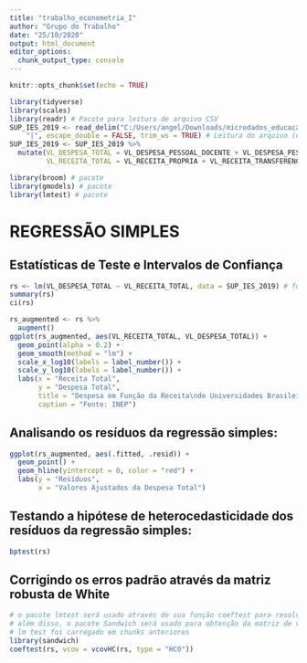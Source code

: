 ---
title: "trabalho_econometria_I"
author: "Grupo do Trabalho"
date: "25/10/2020"
output: html_document
editor_options: 
  chunk_output_type: console
---

```{r setup, include=FALSE}
knitr::opts_chunk$set(echo = TRUE)
```



```{r, echo=FALSE, include=FALSE}
library(tidyverse)
library(scales)
library(readr) # Pacote para leitura de arquivo CSV
SUP_IES_2019 <- read_delim("C:/Users/angel/Downloads/microdados_educacao_superior_2019/Microdados_Educação_Superior_2019/dados/SUP_IES_2019.CSV", 
    "|", escape_double = FALSE, trim_ws = TRUE) # Leitura do arquivo (endereço do meu computador, necessária mudança)
SUP_IES_2019 <- SUP_IES_2019 %>% 
  mutate(VL_DESPESA_TOTAL = VL_DESPESA_PESSOAL_DOCENTE + VL_DESPESA_PESSOAL_TECNICO + VL_DESPESA_PESSOAL_ENCARGO + VL_DESPESA_CUSTEIO + VL_DESPESA_INVESTIMENTO + VL_DESPESA_PESQUISA + VL_DESPESA_OUTRA,
         VL_RECEITA_TOTAL = VL_RECEITA_PROPRIA + VL_RECEITA_TRANSFERENCIA + VL_RECEITA_OUTRA)
```

```{r,echo=FALSE, include=FALSE}
library(broom) # pacote
library(gmodels) # pacote
library(lmtest) # pacote
```


# REGRESSÃO SIMPLES

## Estatísticas de Teste e Intervalos de Confiança
```{r, echo=FALSE}
rs <- lm(VL_DESPESA_TOTAL ~ VL_RECEITA_TOTAL, data = SUP_IES_2019) # função de regressão
summary(rs)
ci(rs)
```


```{r,echo=FALSE}
rs_augmented <- rs %>% 
  augment()
ggplot(rs_augmented, aes(VL_RECEITA_TOTAL, VL_DESPESA_TOTAL)) +
  geom_point(alpha = 0.2) +
  geom_smooth(method = "lm") +
  scale_x_log10(labels = label_number()) +
  scale_y_log10(labels = label_number()) +
  labs(x = "Receita Total",
       y = "Despesa Total",
       title = "Despesa em Função da Receita\nde Universidades Brasileiras",
       caption = "Fonte: INEP") 

```

## Analisando os resíduos da regressão simples:
```{r, echo=FALSE}
ggplot(rs_augmented, aes(.fitted, .resid)) +
  geom_point() +
  geom_hline(yintercept = 0, color = "red") +
  labs(y = "Resíduos",
       x = "Valores Ajustados da Despesa Total")
```

## Testando a hipótese de heterocedasticidade dos resíduos da regressão simples:
```{r,echo=FALSE}
bptest(rs)
```

## Corrigindo os erros padrão através da matriz robusta de White
```{r, echo=FALSE}
# o pacote lmtest será usado através de sua função coeftest para resolver a questão da heterocedasticidade
# além disso, o pacote Sandwich será usado para obtenção da matriz de variância-covariância
# lm test foi carregado em chunks anteriores
library(sandwich)
coeftest(rs, vcov = vcovHC(rs, type = "HC0"))
```

